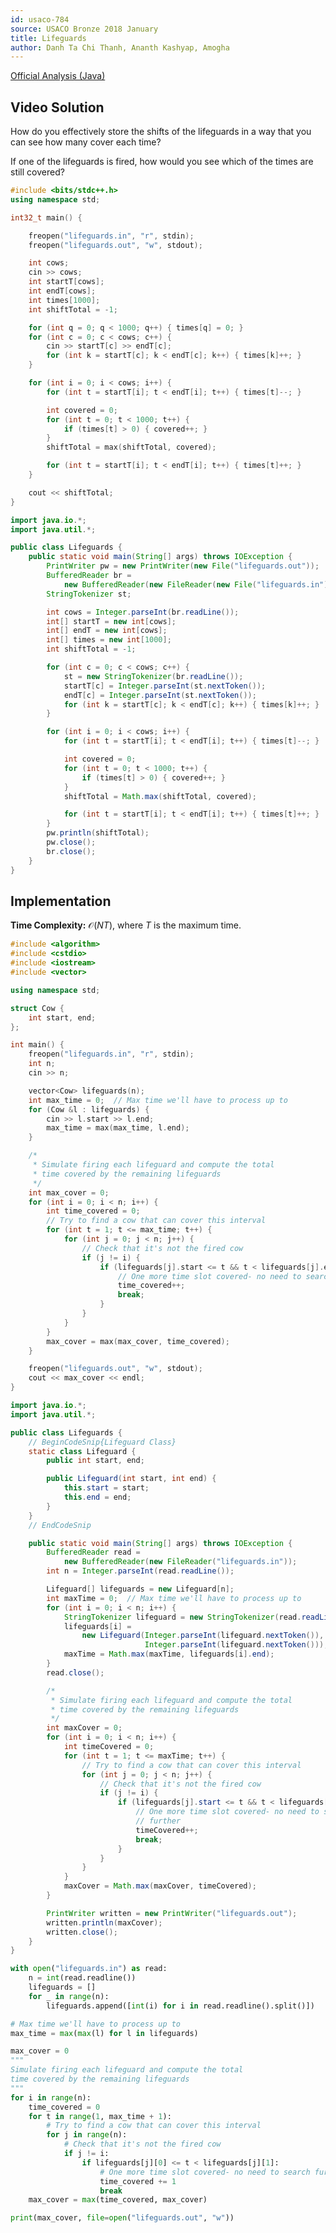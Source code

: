 ```yaml
---
id: usaco-784
source: USACO Bronze 2018 January
title: Lifeguards
author: Danh Ta Chi Thanh, Ananth Kashyap, Amogha
---
```


[Official Analysis (Java)](http://www.usaco.org/current/data/sol_lifeguards_bronze_jan18.html)

## Video Solution

<Youtube id="6csm5QNoDIs" />

<Spoiler title="Video Solution Code">
	
<Spoiler title="Hint 1">

How do you effectively store the shifts of the lifeguards in a way that you can
see how many cover each time? 

</Spoiler>

<Spoiler title="Hint 2">

If one of the lifeguards is fired, how would you see which of the times are 
still covered?

</Spoiler>

<Spoiler title="Solution">
<LanguageSection>
<CPPSection>

```cpp
#include <bits/stdc++.h>
using namespace std;

int32_t main() {

	freopen("lifeguards.in", "r", stdin);
	freopen("lifeguards.out", "w", stdout);

	int cows;
	cin >> cows;
	int startT[cows];
	int endT[cows];
	int times[1000];
	int shiftTotal = -1;

	for (int q = 0; q < 1000; q++) { times[q] = 0; }
	for (int c = 0; c < cows; c++) {
		cin >> startT[c] >> endT[c];
		for (int k = startT[c]; k < endT[c]; k++) { times[k]++; }
	}

	for (int i = 0; i < cows; i++) {
		for (int t = startT[i]; t < endT[i]; t++) { times[t]--; }

		int covered = 0;
		for (int t = 0; t < 1000; t++) {
			if (times[t] > 0) { covered++; }
		}
		shiftTotal = max(shiftTotal, covered);

		for (int t = startT[i]; t < endT[i]; t++) { times[t]++; }
	}

	cout << shiftTotal;
}
```

</CPPSection>
<JavaSection>

```java
import java.io.*;
import java.util.*;

public class Lifeguards {
	public static void main(String[] args) throws IOException {
		PrintWriter pw = new PrintWriter(new File("lifeguards.out"));
		BufferedReader br =
		    new BufferedReader(new FileReader(new File("lifeguards.in")));
		StringTokenizer st;

		int cows = Integer.parseInt(br.readLine());
		int[] startT = new int[cows];
		int[] endT = new int[cows];
		int[] times = new int[1000];
		int shiftTotal = -1;

		for (int c = 0; c < cows; c++) {
			st = new StringTokenizer(br.readLine());
			startT[c] = Integer.parseInt(st.nextToken());
			endT[c] = Integer.parseInt(st.nextToken());
			for (int k = startT[c]; k < endT[c]; k++) { times[k]++; }
		}

		for (int i = 0; i < cows; i++) {
			for (int t = startT[i]; t < endT[i]; t++) { times[t]--; }

			int covered = 0;
			for (int t = 0; t < 1000; t++) {
				if (times[t] > 0) { covered++; }
			}
			shiftTotal = Math.max(shiftTotal, covered);

			for (int t = startT[i]; t < endT[i]; t++) { times[t]++; }
		}
		pw.println(shiftTotal);
		pw.close();
		br.close();
	}
}
```

</JavaSection>
</LanguageSection>
</Spoiler>

## Implementation

**Time Complexity:** $\mathcal{O}(NT)$, where $T$ is the maximum time.

<LanguageSection>
<CPPSection>

```cpp
#include <algorithm>
#include <cstdio>
#include <iostream>
#include <vector>

using namespace std;

struct Cow {
	int start, end;
};

int main() {
	freopen("lifeguards.in", "r", stdin);
	int n;
	cin >> n;

	vector<Cow> lifeguards(n);
	int max_time = 0;  // Max time we'll have to process up to
	for (Cow &l : lifeguards) {
		cin >> l.start >> l.end;
		max_time = max(max_time, l.end);
	}

	/*
	 * Simulate firing each lifeguard and compute the total
	 * time covered by the remaining lifeguards
	 */
	int max_cover = 0;
	for (int i = 0; i < n; i++) {
		int time_covered = 0;
		// Try to find a cow that can cover this interval
		for (int t = 1; t <= max_time; t++) {
			for (int j = 0; j < n; j++) {
				// Check that it's not the fired cow
				if (j != i) {
					if (lifeguards[j].start <= t && t < lifeguards[j].end) {
						// One more time slot covered- no need to search further
						time_covered++;
						break;
					}
				}
			}
		}
		max_cover = max(max_cover, time_covered);
	}

	freopen("lifeguards.out", "w", stdout);
	cout << max_cover << endl;
}
```

</CPPSection>
<JavaSection>

```java
import java.io.*;
import java.util.*;

public class Lifeguards {
	// BeginCodeSnip{Lifeguard Class}
	static class Lifeguard {
		public int start, end;

		public Lifeguard(int start, int end) {
			this.start = start;
			this.end = end;
		}
	}
	// EndCodeSnip

	public static void main(String[] args) throws IOException {
		BufferedReader read =
		    new BufferedReader(new FileReader("lifeguards.in"));
		int n = Integer.parseInt(read.readLine());

		Lifeguard[] lifeguards = new Lifeguard[n];
		int maxTime = 0;  // Max time we'll have to process up to
		for (int i = 0; i < n; i++) {
			StringTokenizer lifeguard = new StringTokenizer(read.readLine());
			lifeguards[i] =
			    new Lifeguard(Integer.parseInt(lifeguard.nextToken()),
			                  Integer.parseInt(lifeguard.nextToken()));
			maxTime = Math.max(maxTime, lifeguards[i].end);
		}
		read.close();

		/*
		 * Simulate firing each lifeguard and compute the total
		 * time covered by the remaining lifeguards
		 */
		int maxCover = 0;
		for (int i = 0; i < n; i++) {
			int timeCovered = 0;
			for (int t = 1; t <= maxTime; t++) {
				// Try to find a cow that can cover this interval
				for (int j = 0; j < n; j++) {
					// Check that it's not the fired cow
					if (j != i) {
						if (lifeguards[j].start <= t && t < lifeguards[j].end) {
							// One more time slot covered- no need to search
							// further
							timeCovered++;
							break;
						}
					}
				}
			}
			maxCover = Math.max(maxCover, timeCovered);
		}

		PrintWriter written = new PrintWriter("lifeguards.out");
		written.println(maxCover);
		written.close();
	}
}
```

</JavaSection>
<PySection>

```py
with open("lifeguards.in") as read:
	n = int(read.readline())
	lifeguards = []
	for _ in range(n):
		lifeguards.append([int(i) for i in read.readline().split()])

# Max time we'll have to process up to
max_time = max(max(l) for l in lifeguards)

max_cover = 0
"""
Simulate firing each lifeguard and compute the total
time covered by the remaining lifeguards
"""
for i in range(n):
	time_covered = 0
	for t in range(1, max_time + 1):
		# Try to find a cow that can cover this interval
		for j in range(n):
			# Check that it's not the fired cow
			if j != i:
				if lifeguards[j][0] <= t < lifeguards[j][1]:
					# One more time slot covered- no need to search further
					time_covered += 1
					break
	max_cover = max(time_covered, max_cover)

print(max_cover, file=open("lifeguards.out", "w"))
```

</PySection>
</LanguageSection>
</Spoiler>

